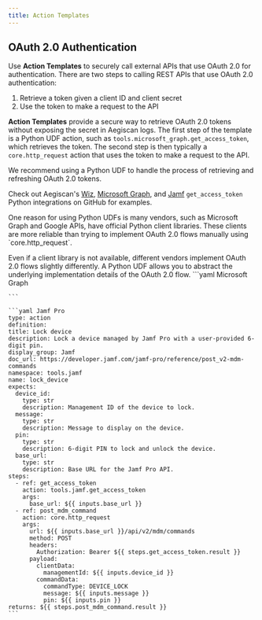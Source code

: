 ```yaml
---
title: Action Templates
---
```



<YamlNote />

<ActionTemplatesSection />

## OAuth 2.0 Authentication

Use **Action Templates** to securely call external APIs that use OAuth 2.0 for authentication.
There are two steps to calling REST APIs that use OAuth 2.0 authentication:

1. Retrieve a token given a client ID and client secret
2. Use the token to make a request to the API

**Action Templates** provide a secure way to retrieve OAuth 2.0 tokens without exposing the secret in Aegiscan logs.
The first step of the template is a Python UDF action, such as `tools.microsoft_graph.get_access_token`, which retrieves the token.
The second step is then typically a `core.http_request` action that uses the token to make a request to the API.

<Tip>
  We recommend using a Python UDF to handle the process of retrieving and refreshing OAuth 2.0 tokens.

  Check out Aegiscan's [Wiz](https://github.com/DigitransLab/aegiscan/blob/main/registry/aegiscan_registry/integrations/wiz.py),
  [Microsoft Graph](https://github.com/DigitransLab/aegiscan/blob/main/registry/aegiscan_registry/integrations/microsoft_graph.py),
  and [Jamf](https://github.com/DigitransLab/aegiscan/blob/main/registry/aegiscan_registry/integrations/jamf.py) `get_access_token`
  Python integrations on GitHub for examples.
</Tip>

<Note>
  One reason for using Python UDFs is many vendors, such as Microsoft Graph and Google APIs, have official Python client libraries.
  These clients are more reliable than trying to implement OAuth 2.0 flows manually using `core.http_request`.

  Even if a client library is not available, different vendors implement OAuth 2.0 flows slightly differently.
  A Python UDF allows you to abstract the underlying implementation details of the OAuth 2.0 flow.
</Note>
<Accordion title="Example templates with OAuth 2.0" icon="file-code">
  <CodeGroup>
    ```yaml Microsoft Graph

    ```

    ```yaml Jamf Pro
    type: action
    definition:
    title: Lock device
    description: Lock a device managed by Jamf Pro with a user-provided 6-digit pin.
    display_group: Jamf
    doc_url: https://developer.jamf.com/jamf-pro/reference/post_v2-mdm-commands
    namespace: tools.jamf
    name: lock_device
    expects:
      device_id:
        type: str
        description: Management ID of the device to lock.
      message:
        type: str
        description: Message to display on the device.
      pin:
        type: str
        description: 6-digit PIN to lock and unlock the device.
      base_url:
        type: str
        description: Base URL for the Jamf Pro API.
    steps:
      - ref: get_access_token
        action: tools.jamf.get_access_token
        args:
          base_url: ${{ inputs.base_url }}
      - ref: post_mdm_command
        action: core.http_request
        args:
          url: ${{ inputs.base_url }}/api/v2/mdm/commands
          method: POST
          headers:
            Authorization: Bearer ${{ steps.get_access_token.result }}
          payload:
            clientData:
              managementId: ${{ inputs.device_id }}
            commandData:
              commandType: DEVICE_LOCK
              message: ${{ inputs.message }}
              pin: ${{ inputs.pin }}
    returns: ${{ steps.post_mdm_command.result }}
    ```
  </CodeGroup>
</Accordion>

